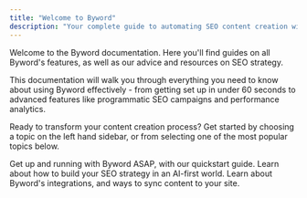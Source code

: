 ```yaml
---
title: "Welcome to Byword"
description: "Your complete guide to automating SEO content creation with Byword"
---
```


Welcome to the Byword documentation. Here you'll find guides on all Byword's features, as well as our advice and resources on SEO strategy.

This documentation will walk you through everything you need to know about using Byword effectively - from getting set up in under 60 seconds to advanced features like programmatic SEO campaigns and performance analytics.

Ready to transform your content creation process? Get started by choosing a topic on the left hand sidebar, or from selecting one of the most popular topics below.

<CardGroup cols={3}>
  <Card title="Quickstart" icon="circle-play" color="357cff">
    Get up and running with Byword ASAP, with our quickstart guide.
  </Card>

  <Card title="SEO Strategy" icon="sparkles" color="357cff">
    Learn about how to build your SEO strategy in an AI-first world.
  </Card>

  <Card title="Integrations" icon="link-horizontal" color="357cff" href="/basics/integrations/csv">
    Learn about Byword's integrations, and ways to sync content to your site.
  </Card>
</CardGroup>